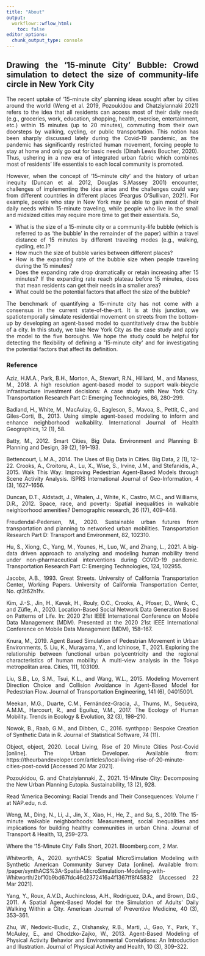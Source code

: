 ```yaml
---
title: "About"
output:
  workflowr::wflow_html:
    toc: false
editor_options:
  chunk_output_type: console
---
```


<style>
body {text-align: justify}
</style>

## Drawing the ‘15-minute City’ Bubble: Crowd simulation to detect the size of community-life circle in New York City

The recent uptake of  ’15-minute city’ planning ideas sought after by cities around the world (Weng et al. 2019, Pozoukidou and Chatziyiannaki 2021) refers to the idea that all residents can access most of their daily needs (e.g., groceries, work, education, shopping, health, exercise, entertainment, etc.) within 15 minutes (up to 20 minutes), commuting from their own doorsteps by walking, cycling, or public transportation. This notion has been sharply discussed lately during the Covid-19 pandemic, as the pandemic has significantly restricted human movement, forcing people to stay at home and only go out for basic needs (Dinah Lewis Boucher, 2020). Thus, ushering in a new era of integrated urban fabric which combines most of residents’ life essentials to each local community is promoted. 

However, when the concept of '15-minute city' and the history of urban inequity (Duncan et al. 2012,  Douglas S.Massey 2001) encounter, challenges of implementing the idea arise and the challenges could vary from different countries in different places (Feargus O'Sullivan, 2021). For example, people who stay in New York may be able to gain most of their daily needs within 15-minute traveling, while people who live in the small and midsized cities may require more time to get their essentials. So, 

  - What is the size of a 15-minute city or a community-life bubble (which is referred to as ‘the bubble’ in the remainder of the paper) within a travel distance of 15 minutes by different traveling modes (e.g., walking, cycling, etc.)? 
  - How much the size of bubble varies between different places? 
  - How is the expanding rate of the bubble size when people traveling during the 15 minutes? 
  - Does the expanding rate drop dramatically or retain increasing after 15 minutes? If the expanding rate reach plateau before 15 minutes, does that mean residents can get their needs in a smaller area? 
  - What could be the potential factors that affect the size of the bubble? 
  
The benchmark of quantifying a 15-minute city has not come with a consensus in the current state-of-the-art. It is at this junction, we spatiotemporally simulate residential movement on streets from the bottom-up by developing an agent-based model to quantitatively draw the bubble of a city. In this study, we take New York City as the case study and apply the model to the five boroughs. We hope the study could be helpful for detecting the flexibility of defining a ’15-minute city’ and for investigating the potential factors that affect its definition. 

### Reference
Aziz, H.M.A., Park, B.H., Morton, A., Stewart, R.N., Hilliard, M., and Maness, M., 2018. A high resolution agent-based model to support walk-bicycle infrastructure investment decisions: A case study with New York City. Transportation Research Part C: Emerging Technologies, 86, 280–299.

Badland, H., White, M., MacAulay, G., Eagleson, S., Mavoa, S., Pettit, C., and Giles-Corti, B., 2013. Using simple agent-based modeling to inform and enhance neighborhood walkability. International Journal of Health Geographics, 12 (1), 58.

Batty, M., 2012. Smart Cities, Big Data. Environment and Planning B: Planning and Design, 39 (2), 191–193.

Bettencourt, L.M.A., 2014. The Uses of Big Data in Cities. Big Data, 2 (1), 12–22.
Crooks, A., Croitoru, A., Lu, X., Wise, S., Irvine, J.M., and Stefanidis, A., 2015. Walk This Way: Improving Pedestrian Agent-Based Models through Scene Activity Analysis. ISPRS International Journal of Geo-Information, 4 (3), 1627–1656.

Duncan, D.T., Aldstadt, J., Whalen, J., White, K., Castro, M.C., and Williams, D.R., 2012. Space, race, and poverty: Spatial inequalities in walkable neighborhood amenities? Demographic research, 26 (17), 409–448.

Freudendal-Pedersen, M., 2020. Sustainable urban futures from transportation and planning to networked urban mobilities. Transportation Research Part D: Transport and Environment, 82, 102310.

Hu, S., Xiong, C., Yang, M., Younes, H., Luo, W., and Zhang, L., 2021. A big-data driven approach to analyzing and modeling human mobility trend under non-pharmaceutical interventions during COVID-19 pandemic. Transportation Research Part C: Emerging Technologies, 124, 102955.

Jacobs, A.B., 1993. Great Streets. University of California Transportation Center, Working Papers. University of California Transportation Center, No. qt3t62h1fv.

Kim, J.-S., Jin, H., Kavak, H., Rouly, O.C., Crooks, A., Pfoser, D., Wenk, C., and Züfle, A., 2020. Location-Based Social Network Data Generation Based on Patterns of Life. In: 2020 21st IEEE International Conference on Mobile Data Management (MDM). Presented at the 2020 21st IEEE International Conference on Mobile Data Management (MDM), 158–167.

Knura, M., 2019. Agent Based Simulation of Pedestrian Movement in Urban Environments, 5.
Liu, K., Murayama, Y., and Ichinose, T., 2021. Exploring the relationship between functional urban polycentricity and the regional characteristics of human mobility: A multi-view analysis in the Tokyo metropolitan area. Cities, 111, 103109.

Liu, S.B., Lo, S.M., Tsui, K.L., and Wang, W.L., 2015. Modeling Movement Direction Choice and Collision Avoidance in Agent-Based Model for Pedestrian Flow. Journal of Transportation Engineering, 141 (6), 04015001.

Meekan, M.G., Duarte, C.M., Fernández-Gracia, J., Thums, M., Sequeira, A.M.M., Harcourt, R., and Eguíluz, V.M., 2017. The Ecology of Human Mobility. Trends in Ecology & Evolution, 32 (3), 198–210.

Nowok, B., Raab, G.M., and Dibben, C., 2016. synthpop : Bespoke Creation of Synthetic Data in R. Journal of Statistical Software, 74 (11).

Object,  object, 2020. Local Living, Rise of 20 Minute Cities Post-Covid [online]. The Urban Developer. Available from: https://theurbandeveloper.com/articles/local-living-rise-of-20-minute-cities-post-covid [Accessed 20 Mar 2021].

Pozoukidou, G. and Chatziyiannaki, Z., 2021. 15-Minute City: Decomposing the New Urban Planning Eutopia. Sustainability, 13 (2), 928.

Read ‘America Becoming: Racial Trends and Their Consequences: Volume I’ at NAP.edu, n.d.

Weng, M., Ding, N., Li, J., Jin, X., Xiao, H., He, Z., and Su, S., 2019. The 15-minute walkable neighborhoods: Measurement, social inequalities and implications for building healthy communities in urban China. Journal of Transport & Health, 13, 259–273.

Where the ‘15-Minute City’ Falls Short, 2021. Bloomberg.com, 2 Mar. 

Whitworth, A., 2020. synthACS: Spatial MicroSimulation Modeling with Synthetic American Community Survey Data [online]. Available from: /paper/synthACS%3A-Spatial-MicroSimulation-Modeling-with-Whitworth/2bf10b9bd67fdc46d2372416a4f1367ff8f45832 [Accessed 22 Mar 2021].

Yang, Y., Roux, A.V.D., Auchincloss, A.H., Rodriguez, D.A., and Brown, D.G., 2011. A Spatial Agent-Based Model for the Simulation of Adults’ Daily Walking Within a City. American Journal of Preventive Medicine, 40 (3), 353–361.

Zhu, W., Nedovic-Budic, Z., Olshansky, R.B., Marti, J., Gao, Y., Park, Y., McAuley, E., and Chodzko-Zajko, W., 2013. Agent-Based Modeling of Physical Activity Behavior and Environmental Correlations: An Introduction and Illustration. Journal of Physical Activity and Health, 10 (3), 309–322.


